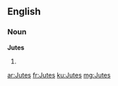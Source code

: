 ==English==

===Noun===
'''Jutes'''

# {{plural of|[[Jute]]}}

[[ar:Jutes]]
[[fr:Jutes]]
[[ku:Jutes]]
[[mg:Jutes]]